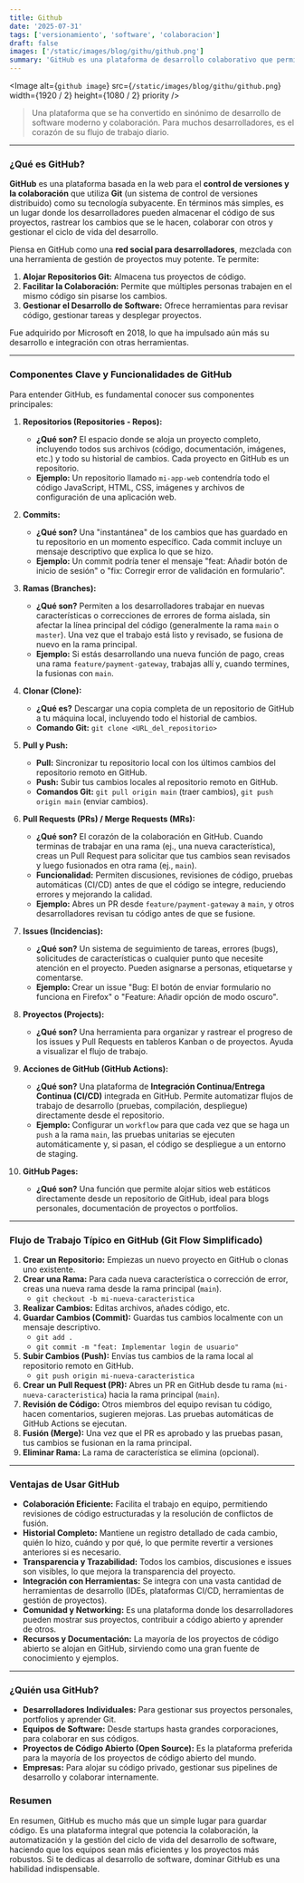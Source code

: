 ```yaml
---
title: Github
date: '2025-07-31'
tags: ['versionamiento', 'software', 'colaboracion']
draft: false
images: ['/static/images/blog/githu/github.png']
summary: 'GitHub es una plataforma de desarrollo colaborativo que permite a los desarrolladores almacenar, gestionar y colaborar en proyectos de software.'
---
```


<Image
  alt={`github image`}
  src={`/static/images/blog/githu/github.png`}
  width={1920 / 2}
  height={1080 / 2}
  priority
/>

>Una plataforma que se ha convertido en sinónimo de desarrollo de software moderno y colaboración. Para muchos desarrolladores, es el corazón de su flujo de trabajo diario.

---

### ¿Qué es GitHub?

**GitHub** es una plataforma basada en la web para el **control de versiones y la colaboración** que utiliza **Git** (un sistema de control de versiones distribuido) como su tecnología subyacente. En términos más simples, es un lugar donde los desarrolladores pueden almacenar el código de sus proyectos, rastrear los cambios que se le hacen, colaborar con otros y gestionar el ciclo de vida del desarrollo.

Piensa en GitHub como una **red social para desarrolladores**, mezclada con una herramienta de gestión de proyectos muy potente. Te permite:

1.  **Alojar Repositorios Git:** Almacena tus proyectos de código.
2.  **Facilitar la Colaboración:** Permite que múltiples personas trabajen en el mismo código sin pisarse los cambios.
3.  **Gestionar el Desarrollo de Software:** Ofrece herramientas para revisar código, gestionar tareas y desplegar proyectos.

Fue adquirido por Microsoft en 2018, lo que ha impulsado aún más su desarrollo e integración con otras herramientas.

---

### Componentes Clave y Funcionalidades de GitHub

Para entender GitHub, es fundamental conocer sus componentes principales:

1.  **Repositorios (Repositories - Repos):**
    * **¿Qué son?** El espacio donde se aloja un proyecto completo, incluyendo todos sus archivos (código, documentación, imágenes, etc.) y todo su historial de cambios. Cada proyecto en GitHub es un repositorio.
    * **Ejemplo:** Un repositorio llamado `mi-app-web` contendría todo el código JavaScript, HTML, CSS, imágenes y archivos de configuración de una aplicación web.

2.  **Commits:**
    * **¿Qué son?** Una "instantánea" de los cambios que has guardado en tu repositorio en un momento específico. Cada commit incluye un mensaje descriptivo que explica lo que se hizo.
    * **Ejemplo:** Un commit podría tener el mensaje "feat: Añadir botón de inicio de sesión" o "fix: Corregir error de validación en formulario".

3.  **Ramas (Branches):**
    * **¿Qué son?** Permiten a los desarrolladores trabajar en nuevas características o correcciones de errores de forma aislada, sin afectar la línea principal del código (generalmente la rama `main` o `master`). Una vez que el trabajo está listo y revisado, se fusiona de nuevo en la rama principal.
    * **Ejemplo:** Si estás desarrollando una nueva función de pago, creas una rama `feature/payment-gateway`, trabajas allí y, cuando termines, la fusionas con `main`.

4.  **Clonar (Clone):**
    * **¿Qué es?** Descargar una copia completa de un repositorio de GitHub a tu máquina local, incluyendo todo el historial de cambios.
    * **Comando Git:** `git clone <URL_del_repositorio>`

5.  **Pull y Push:**
    * **Pull:** Sincronizar tu repositorio local con los últimos cambios del repositorio remoto en GitHub.
    * **Push:** Subir tus cambios locales al repositorio remoto en GitHub.
    * **Comandos Git:** `git pull origin main` (traer cambios), `git push origin main` (enviar cambios).

6.  **Pull Requests (PRs) / Merge Requests (MRs):**
    * **¿Qué son?** El corazón de la colaboración en GitHub. Cuando terminas de trabajar en una rama (ej., una nueva característica), creas un Pull Request para solicitar que tus cambios sean revisados y luego fusionados en otra rama (ej., `main`).
    * **Funcionalidad:** Permiten discusiones, revisiones de código, pruebas automáticas (CI/CD) antes de que el código se integre, reduciendo errores y mejorando la calidad.
    * **Ejemplo:** Abres un PR desde `feature/payment-gateway` a `main`, y otros desarrolladores revisan tu código antes de que se fusione.

7.  **Issues (Incidencias):**
    * **¿Qué son?** Un sistema de seguimiento de tareas, errores (bugs), solicitudes de características o cualquier punto que necesite atención en el proyecto. Pueden asignarse a personas, etiquetarse y comentarse.
    * **Ejemplo:** Crear un issue "Bug: El botón de enviar formulario no funciona en Firefox" o "Feature: Añadir opción de modo oscuro".

8.  **Proyectos (Projects):**
    * **¿Qué son?** Una herramienta para organizar y rastrear el progreso de los issues y Pull Requests en tableros Kanban o de proyectos. Ayuda a visualizar el flujo de trabajo.

9.  **Acciones de GitHub (GitHub Actions):**
    * **¿Qué son?** Una plataforma de **Integración Continua/Entrega Continua (CI/CD)** integrada en GitHub. Permite automatizar flujos de trabajo de desarrollo (pruebas, compilación, despliegue) directamente desde el repositorio.
    * **Ejemplo:** Configurar un `workflow` para que cada vez que se haga un `push` a la rama `main`, las pruebas unitarias se ejecuten automáticamente y, si pasan, el código se despliegue a un entorno de staging.

10. **GitHub Pages:**
    * **¿Qué son?** Una función que permite alojar sitios web estáticos directamente desde un repositorio de GitHub, ideal para blogs personales, documentación de proyectos o portfolios.

---

### Flujo de Trabajo Típico en GitHub (Git Flow Simplificado)

1.  **Crear un Repositorio:** Empiezas un nuevo proyecto en GitHub o clonas uno existente.
2.  **Crear una Rama:** Para cada nueva característica o corrección de error, creas una nueva rama desde la rama principal (`main`).
    * `git checkout -b mi-nueva-caracteristica`
3.  **Realizar Cambios:** Editas archivos, añades código, etc.
4.  **Guardar Cambios (Commit):** Guardas tus cambios localmente con un mensaje descriptivo.
    * `git add .`
    * `git commit -m "feat: Implementar login de usuario"`
5.  **Subir Cambios (Push):** Envías tus cambios de la rama local al repositorio remoto en GitHub.
    * `git push origin mi-nueva-caracteristica`
6.  **Crear un Pull Request (PR):** Abres un PR en GitHub desde tu rama (`mi-nueva-caracteristica`) hacia la rama principal (`main`).
7.  **Revisión de Código:** Otros miembros del equipo revisan tu código, hacen comentarios, sugieren mejoras. Las pruebas automáticas de GitHub Actions se ejecutan.
8.  **Fusión (Merge):** Una vez que el PR es aprobado y las pruebas pasan, tus cambios se fusionan en la rama principal.
9.  **Eliminar Rama:** La rama de característica se elimina (opcional).

---

### Ventajas de Usar GitHub

* **Colaboración Eficiente:** Facilita el trabajo en equipo, permitiendo revisiones de código estructuradas y la resolución de conflictos de fusión.
* **Historial Completo:** Mantiene un registro detallado de cada cambio, quién lo hizo, cuándo y por qué, lo que permite revertir a versiones anteriores si es necesario.
* **Transparencia y Trazabilidad:** Todos los cambios, discusiones e issues son visibles, lo que mejora la transparencia del proyecto.
* **Integración con Herramientas:** Se integra con una vasta cantidad de herramientas de desarrollo (IDEs, plataformas CI/CD, herramientas de gestión de proyectos).
* **Comunidad y Networking:** Es una plataforma donde los desarrolladores pueden mostrar sus proyectos, contribuir a código abierto y aprender de otros.
* **Recursos y Documentación:** La mayoría de los proyectos de código abierto se alojan en GitHub, sirviendo como una gran fuente de conocimiento y ejemplos.

---

### ¿Quién usa GitHub?

* **Desarrolladores Individuales:** Para gestionar sus proyectos personales, portfolios y aprender Git.
* **Equipos de Software:** Desde startups hasta grandes corporaciones, para colaborar en sus códigos.
* **Proyectos de Código Abierto (Open Source):** Es la plataforma preferida para la mayoría de los proyectos de código abierto del mundo.
* **Empresas:** Para alojar su código privado, gestionar sus pipelines de desarrollo y colaborar internamente.

### Resumen

En resumen, GitHub es mucho más que un simple lugar para guardar código. Es una plataforma integral que potencia la colaboración, la automatización y la gestión del ciclo de vida del desarrollo de software, haciendo que los equipos sean más eficientes y los proyectos más robustos. Si te dedicas al desarrollo de software, dominar GitHub es una habilidad indispensable.